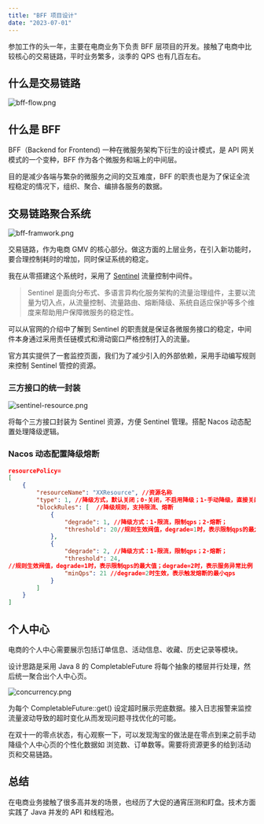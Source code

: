 ```yaml
---
title: "BFF 项目设计"
date: "2023-07-01"
---
```


参加工作的头一年，主要在电商业务下负责 BFF 层项目的开发。接触了电商中比较核心的交易链路，平时业务繁多，淡季的 QPS 也有几百左右。

## 什么是交易链路

![bff-flow.png](https://vip2.loli.io/2022/07/01/xU4eg91FMwmoTGN.png)

## 什么是 BFF

BFF（Backend for Frontend) 一种在微服务架构下衍生的设计模式，是 API 网关模式的一个变种，BFF 作为各个微服务和端上的中间层。

目的是减少各端与繁杂的微服务之间的交互难度，BFF 的职责也是为了保证全流程稳定的情况下，组织、聚合、编排各服务的数据。

## 交易链路聚合系统

![bff-framwork.png](https://vip2.loli.io/2022/07/01/tmXhL5fHalvGn3S.png)

交易链路，作为电商 GMV 的核心部分。做这方面的上层业务，在引入新功能时，要合理控制耗时的增加，同时保证系统的稳定。

我在从零搭建这个系统时，采用了 [Sentinel](https://github.com/alibaba/Sentinel) 流量控制中间件。

> Sentinel 是面向分布式、多语言异构化服务架构的流量治理组件，主要以流量为切入点，从流量控制、流量路由、熔断降级、系统自适应保护等多个维度来帮助用户保障微服务的稳定性。

可以从官网的介绍中了解到 Sentinel 的职责就是保证各微服务接口的稳定，中间件本身通过采用责任链模式和滑动窗口严格控制打入的流量。

官方其实提供了一套监控页面，我们为了减少引入的外部依赖，采用手动编写规则来控制 Sentinel 管控的资源。

### 三方接口的统一封装

![sentinel-resource.png](https://vip2.loli.io/2022/07/01/gSrCcbeJ4DFusja.png)

将每个三方接口封装为 Sentinel 资源，方便 Sentinel 管理。搭配 Nacos 动态配置处理降级逻辑。

### Nacos 动态配置降级熔断

```json
resourcePolicy=
[
    {
        "resourceName": "XXResource", //资源名称
        "type": 1, //降级方式，默认关闭；0-关闭，不启用降级；1-手动降级，直接关闭资源访问；2-自动降级，根据规则配置降级 ;
        "blockRules": [  //降级规则，支持限流、熔断
            {
                "degrade": 1, //降级方式：1-限流，限制qps；2-熔断；
                "threshold": 20//规则生效阀值，degrade=1时，表示限制qps的最大值；degrade=2时，表示服务异常比例
            },
            {
                "degrade": 2, //降级方式：1-限流，限制qps；2-熔断；
                "threshold": 24,
//规则生效阀值，degrade=1时，表示限制qps的最大值；degrade=2时，表示服务异常比例
                "minQps": 21 //degrade=2时生效，表示触发熔断的最小qps
            }
        ]
    }
]
```

## 个人中心

电商的个人中心需要展示包括订单信息、活动信息、收藏、历史记录等模块。

设计思路是采用 Java 8 的 CompletableFuture 将每个抽象的楼层并行处理，然后统一聚合出个人中心页。

![concurrency.png](https://vip2.loli.io/2022/07/01/Rj26QYTD4WdvygX.png)

为每个 CompletableFuture::get() 设定超时展示兜底数据。接入日志报警来监控流量波动导致的超时变化从而发现问题寻找优化的可能。

在双十一的零点状态，有心观察一下，可以发现淘宝的做法是在零点到来之前手动降级个人中心页的个性化数据如 浏览数、订单数等。需要将资源更多的给到活动页和交易链路。

## 总结

在电商业务接触了很多高并发的场景，也经历了大促的通宵压测和盯盘。技术方面实践了 Java 并发的 API 和线程池。
